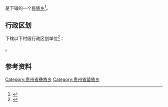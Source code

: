 {{中国乡级行政区|52/05/22/210/000}}

'''{{PAGENAMEBASE}}'''是{{PRC admin/fullname|52/05/22/210/000|3}}下辖的一个[[民族乡|民族乡]]<ref>{{PRC admin/ref sgc|{{PRC admin/parent|52/05/22/210/000}}}}</ref>。

== 行政区划 ==
{{PAGENAMEBASE}}下辖以下村级行政区划单位<ref>{{PRC admin/ref sgc|52/05/22/210/000}}</ref>：

{{PRC admin/children|52/05/22/210/000}}。

== 参考资料 ==
{{reflist}}

{{贵州行政区划小作品}}
{{PRC admin/navcat|52/05/22/210/000}}
[[Category:贵州省彝族乡|Category:贵州省彝族乡]]
[[Category:贵州省苗族乡|Category:贵州省苗族乡]]